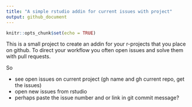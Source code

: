 ```yaml
---
title: "A simple rstudio addin for current issues with project"
output: github_document
---
```


```r
knitr::opts_chunk$set(echo = TRUE)
```

This is a small project to create an addin for your r-projects that you place on github.
To direct your workflow you often open issues and solve them with pull requests. 

So 

- see open issues on current project (gh name and gh current repo, get the issues)
- open new issues from rstudio
- perhaps paste the issue number and or link in git commit message?



